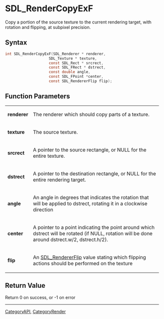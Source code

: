 = SDL_RenderCopyExF =

Copy a portion of the source texture to the current rendering target, with rotation and flipping, at subpixel precision.

== Syntax ==

<syntaxhighlight lang='c'>
int SDL_RenderCopyExF(SDL_Renderer * renderer,
                    SDL_Texture * texture,
                    const SDL_Rect * srcrect,
                    const SDL_FRect * dstrect,
                    const double angle,
                    const SDL_FPoint *center,
                    const SDL_RendererFlip flip);
</syntaxhighlight>

== Function Parameters ==

{|
|'''renderer'''
|The renderer which should copy parts of a texture.
|-
|'''texture'''
|The source texture.
|-
|'''srcrect'''
|A pointer to the source rectangle, or NULL for the entire texture.
|-
|'''dstrect'''
|A pointer to the destination rectangle, or NULL for the entire rendering target.
|-
|'''angle'''
|An angle in degrees that indicates the rotation that will be applied to dstrect, rotating it in a clockwise direction
|-
|'''center'''
|A pointer to a point indicating the point around which dstrect will be rotated (if NULL, rotation will be done around dstrect.w/2, dstrect.h/2).
|-
|'''flip'''
|An [[SDL_RendererFlip]] value stating which flipping actions should be performed on the texture
|}

== Return Value ==

Return 0 on success, or -1 on error

----
[[CategoryAPI]], [[CategoryRender]]

